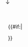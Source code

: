 {{lang|en|{{Phanerozoic 220px}}}}{{#if:{{{1|}}}|<div id=Arrow style="position:absolute;top:-17px;left:{{#expr:(650-{{{1}}})/650*220}}px"><div style="position:relative; left:-0.5em">↓</div></div>}}<noinclude>
[[Category:地質模板|{{PAGENAME}}]]
</noinclude>